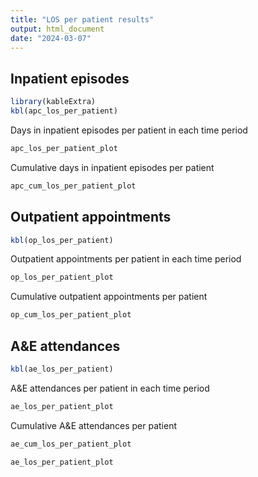 ```yaml
---
title: "LOS per patient results"
output: html_document
date: "2024-03-07"
---
```


## Inpatient episodes 

```r
library(kableExtra)
kbl(apc_los_per_patient)
```

Days in inpatient episodes per patient in each time period
```r
apc_los_per_patient_plot
```

Cumulative days in inpatient episodes per patient 
```r
apc_cum_los_per_patient_plot
```


## Outpatient appointments 

```r
kbl(op_los_per_patient)
```

Outpatient appointments per patient in each time period
```r
op_los_per_patient_plot
```

Cumulative outpatient appointments per patient 
```r
op_cum_los_per_patient_plot

```

## A&E attendances

```r
kbl(ae_los_per_patient)
```

A&E attendances per patient in each time period
```r
ae_los_per_patient_plot
```

Cumulative A&E attendances per patient 
```r
ae_cum_los_per_patient_plot

ae_los_per_patient_plot
```


